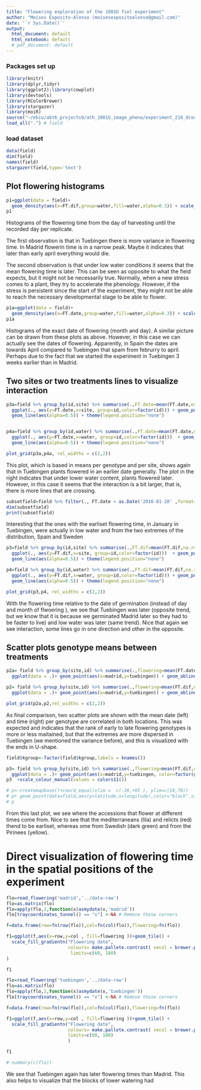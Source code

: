 ```yaml
---
title: "Flowering exploration of the 1001G fiel experiment"
author: "Moises Exposito-Alonso (moisesexpositoalonso@gmail.com)"
date: '`r Sys.Date()`'
output:
  html_document: default
  html_notebook: default
  # pdf_document: default
---
```



### Packages set up

```r
library(knitr)
library(dplyr,tidyr)
library(ggplot2);library(cowplot)
library(devtools)
library(RColorBrewer)
library(stargazer)
library(moiR)
source("~/ebio/abt6_projects9/ath_1001G_image_pheno/experiment_218_droughtgwa/droughtfunctions.R")
load_all(".") # field

```

### load dataset

```r
data(field)
dim(field)
names(field)
stargazer(field,type='text')

```



## Plot flowering histograms

```r
p1=ggplot(data = field)+
  geom_density(aes(x=FT.dif,group=water,fill=water,alpha=0.3)) + scale_fill_manual(values = c("h"="navy","l"="red3"))+facet_grid(site~indpop)+theme_bw()
p1
```

Histograms of the flowering time from the day of harvesting until the recorded day per replicate. 

The first observation is that in Tuebingen there is
more variance in flowering time. In Madrid flowerin time is in a narrow peak. Maybe it indicates that later than early april everything would die.

The second observation is that under low water conditions it seems that the mean flowering time is later. This can be seen as opposite to what the field
expects, but it might not be necessarily true. Normally, when a new stress comes to a plant, they try to accelerate the phenology. However, if the stress 
is persistent since the start of the experiment, they might not be able to reach the necessary developmental stage to be able to flower.

```r
p1a=ggplot(data = field)+
  geom_density(aes(x=FT.date,group=water,fill=water,alpha=0.3)) + scale_fill_manual(values = c("h"="navy","l"="red3"))+facet_grid(site~indpop)+theme_bw()
p1a
```

Histograms of the exact date of flowering (month and day). A similar picture can be drawn from these plots as above. However, in this case we can actually see the dates of flowering. Apparently, in Spain the dates are towards April compared to Tuebingen that spam from februrry to april. Perhaps due to the fact that we started the experiment in Tuebingen 3 weeks earlier than in Madrid.


## Two sites or two treatments lines to visualize interaction


```r

p3a=field %>% group_by(id,site) %>% summarise(.,FT.date=mean(FT.date,na.rm=T))  %>%
  ggplot(., aes(y=FT.date,x=site, group=id,color=factor(id))) + geom_point() +
  geom_line(aes(alpha=0.5)) + theme(legend.position="none")


p4a=field %>% group_by(id,water) %>% summarise(.,FT.date=mean(FT.date,na.rm=T))  %>%
  ggplot(., aes(y=FT.date,x=water, group=id,color=factor(id)))  + geom_point() +
  geom_line(aes(alpha=0.5)) + theme(legend.position="none")

plot_grid(p3a,p4a, rel_widths = c(2,2))

```

This plot, which is based in means per genotype and per site, shows again that in Tuebingen plants flowered in an earlier date generally. 
The plot in the right indicates that under lower water content, plants flowered later. However, in this case it seems that the interaction is a bit larger,
that is, there is more lines that are crossing. 

```r
subsetfield=field %>% filter(., FT.date < as.Date('2016-01-20' ,format= "%Y-%m-%d")  ) %>% select(., id, site, water, indpop, FT.date, kgroup, name, country)
dim(subsetfield)
print(subsetfield)
```
Interesting that the ones with the earliset flowering time, in January in Tuebingen, were actually in low water and from the two extremes of the distribution, Spain 
and Sweden


```r
p3=field %>% group_by(id,site) %>% summarise(.,FT.dif=mean(FT.dif,na.rm=T))  %>%
  ggplot(., aes(y=FT.dif,x=site, group=id,color=factor(id)))  + geom_point() +
  geom_line(aes(alpha=0.5)) + theme(legend.position="none")

p4=field %>% group_by(id,water) %>% summarise(.,FT.dif=mean(FT.dif,na.rm=T))  %>%
  ggplot(., aes(y=FT.dif,x=water, group=id,color=factor(id))) + geom_point() +
  geom_line(aes(alpha=0.5)) + theme(legend.position="none")

plot_grid(p3,p4, rel_widths = c(2,2))

```
With the flowering time relative to the date of germination (instead of day and month of flwoering ), we see that Tuebingen was later (opposite trend, but we know that
it is because we germinated Madrid later so they had to be faster to live) and low water was later (same trend). Nice that again we see interaction, some lines go in 
one direction and other in the opposite.

## Scatter plots genotype means between treatments

```r

p2a= field %>% group_by(site,id) %>% summarise(.,flowering=mean(FT.date,na.rm=T)) %>% tidyr::spread(., key=site,value=flowering) %>%
  ggplot(data = .)+ geom_point(aes(x=madrid,y=tuebingen)) + geom_abline(aes(intercept=0,slope=1))

p2= field %>% group_by(site,id) %>% summarise(.,flowering=mean(FT.dif,na.rm=T)) %>% tidyr::spread(., key=site,value=flowering) %>%
  ggplot(data = .)+ geom_point(aes(x=madrid,y=tuebingen)) + geom_abline(aes(intercept=0,slope=1))

plot_grid(p2a,p2,rel_widths = c(2,2))

```

As final comparison, two scatter plots are shown with the mean date (left) and time (right) per genotype are correlated in both locations. This was expected and indicates
that the rank of early to late flowering genotypes is more or less maitained, but that the extremes are more dispersed in Tuebingen (we mentioned the variance before),
and this is visualized with the ends in U-shape.

```r

field$kgroup<-factor(field$kgroup,labels = knames())

p3= field %>% group_by(site,id) %>% summarise(.,flowering=mean(FT.dif,na.rm=T), group= unique(kgroup)) %>% tidyr::spread(., key=site,value=flowering) %>%
  ggplot(data = .)+ geom_point(aes(x=madrid,y=tuebingen, color=factor(group),group=group)) + geom_abline(aes(intercept=0,slope=1)) 
p3  +scale_colour_manual(values = colors11())

# p<-createmapbase()+coord_equal(xlim =  c(-26,+95 ), ylim=c(10,70))
# p+ geom_point(data=field,aes(y=latitude,x=longitude),color="black",size=2)  + geom_point(data=field,aes(y=latitude,x=longitude,color=kgroup)) +scale_colour_manual(values = colors11()) #+ geom_point(data=acc,aes(y=latitude,x=longitude),shape=1,alpha=0.05) 
# p

```

From this last plot, we see where the accessions that flower at different times come from. Nice to see that the mediterraneans (lila) and relicts (red) thend to be earliset, whereas ome from Swedish (dark green) and from the Pirinees (yellow).

# Direct visualization of flowering time in the spatial positions of the experiment

```r
flo=read_flowering('madrid','../data-raw')
flo=as.matrix(flo)
flo=apply(flo,2,function(x)asmydate(x,'madrid'))
flo[traycoordinates_tunnel() == "x"] <-NA # Remove those corners

f=data.frame(row=fn(row(flo)),col=fn(col(flo)),flowering=fn(flo))

f1=ggplot(f,aes(x=row,y=col , fill=flowering ))+geom_tile() + 
  scale_fill_gradientn("Flowering date",
                       colours= make.pallete.contrast( vecol = brewer.pal(10,name = "RdBu"),contrast=2,raw=T ),
                        limits=c(60, 180)
)

f1

```


```r
flo=read_flowering('tuebingen','../data-raw')
flo=as.matrix(flo)
flo=apply(flo,2,function(x)asmydate(x,'tuebingen'))
flo[traycoordinates_tunnel() == "x"] <-NA # Remove those corners

f=data.frame(row=fn(row(flo)),col=fn(col(flo)),flowering=fn(flo))

f1=ggplot(f,aes(x=row,y=col , fill=flowering ))+geom_tile() + 
  scale_fill_gradientn("Flowering date",
                       colours= make.pallete.contrast( vecol = brewer.pal(10,name = "RdBu"),contrast=2,raw=T ),
                       limits=c(60, 180)
                       )

f1

# summary(c(flo))

```


We see that Tuebingen again has later flowering times  than Madrid. This also helps to visualize that the blocks of lower watering had 


